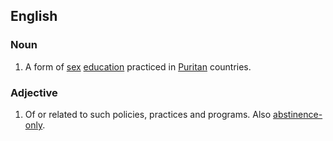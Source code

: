 ==English==
{{rfv}}
===Noun===
#A form of [[sex]] [[education]] practiced in [[Puritan]] countries.

===Adjective===
#Of or related to such policies, practices and programs. Also [[abstinence-only]].